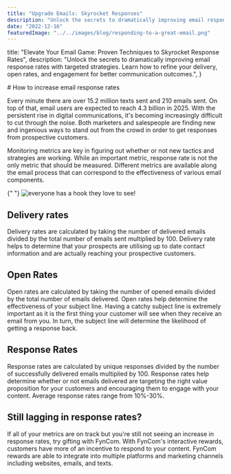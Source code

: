 ```yaml
---
title: "Upgrade Emails: Skyrocket Responses"
description: "Unlock the secrets to dramatically improving email response rates with targeted strategies. Learn how to refine your delivery, open rates, and engagement for better communication outcomes."
date: "2022-12-16"
featuredImage: "../../images/blog/responding-to-a-great-email.png"
---
```



  title:
    "Elevate Your Email Game: Proven Techniques to Skyrocket Response Rates",
  description:
    "Unlock the secrets to dramatically improving email response rates with targeted strategies. Learn how to refine your delivery, open rates, and engagement for better communication outcomes.",
}

<Wrapper seo={meta}>
  # How to increase email response rates

Every minute there are over 15.2 million texts sent and 210 emails sent. On top of that, email users are expected to reach 4.3 billion in 2025. With the persistent rise in digital communications, it's becoming increasingly difficult to cut through the noise. Both marketers and salespeople are finding new and ingenious ways to stand out from the crowd in order to get responses from prospective customers.

Monitoring metrics are key in figuring out whether or not new tactics and strategies are working. While an important metric, response rate is not the only metric that should be measured. Different metrics are available along the email process that can correspond to the effectiveness of various email components.

{" "}
<img src={respondingToEmail} alt="everyone has a hook they love to see!" />

## **Delivery rates**

Delivery rates are calculated by taking the number of delivered emails divided by the total number of emails sent multiplied by 100. Delivery rate helps to determine that your prospects are utilising up to date contact information and are actually reaching your prospective customers.

## **Open Rates**

Open rates are calculated by taking the number of opened emails divided by the total number of emails delivered. Open rates help determine the effectiveness of your subject line. Having a catchy subject line is extremely important as it is the first thing your customer will see when they receive an email from you. In turn, the subject line will determine the likelihood of getting a response back.

## **Response Rates**

Response rates are calculated by unique responses divided by the number of successfully delivered emails multiplied by 100. Response rates help determine whether or not emails delivered are targeting the right value proposition for your customers and encouraging them to engage with your content. Average response rates range from 10%-30%.

## **Still lagging in response rates?**

If all of your metrics are on track but you're still not seeing an increase in response rates, try gifting with FynCom. With FynCom's interactive rewards, customers have more of an incentive to respond to your content. FynCom rewards are able to integrate into multiple platforms and marketing channels including websites, emails, and texts.

</Wrapper>
